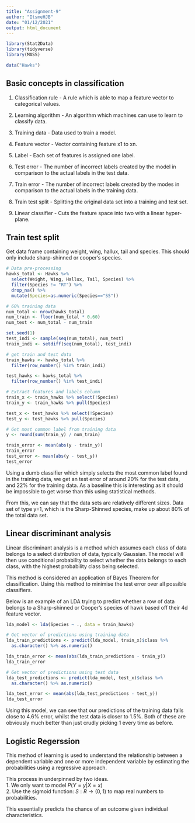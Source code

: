 ```yaml
---
title: "Assignment-9"
author: "ItsmeHJB"
date: "01/12/2021"
output: html_document
---
```


```r
library(Stat2Data)
library(tidyverse)
library(MASS)

data("Hawks")
```

## Basic concepts in classification

1. Classification rule - A rule which is able to map a feature vector to categorical values.

2. Learning algorithm - An algorithm which machines can use to learn to classify data.

3. Training data - Data used to train a model.

4. Feature vector - Vector containing feature x1 to xn.

5. Label - Each set of features is assigned one label.

6. Test error - The number of incorrect labels created by the model in comparison to the actual labels in the test data.

7. Train error - The number of incorrect labels created by the modes in comparison to the actual labels in the training data.

8. Train test split - Splitting the original data set into a training and test set.

9. Linear classifier - Cuts the feature space into two with a linear hyper-plane.

## Train test split

Get data frame containing weight, wing, hallux, tail and species. This should only include sharp-shinned or cooper's species.

```r
# Data pre-processing
hawks_total <- Hawks %>%
  select(Weight, Wing, Hallux, Tail, Species) %>% 
  filter(Species != "RT") %>% 
  drop_na() %>% 
  mutate(Species=as.numeric(Species=="SS"))

# 60% training data
num_total <- nrow(hawks_total)
num_train <- floor(num_total * 0.60)
num_test <- num_total - num_train

set.seed(1)
test_indi <- sample(seq(num_total), num_test)
train_indi <- setdiff(seq(num_total), test_indi)

# get train and test data
train_hawks <- hawks_total %>% 
  filter(row_number() %in% train_indi)

test_hawks <- hawks_total %>% 
  filter(row_number() %in% test_indi)

# Extract features and labels column
train_x <- train_hawks %>% select(!Species)
train_y <- train_hawks %>% pull(Species)

test_x <- test_hawks %>% select(!Species)
test_y <- test_hawks %>% pull(Species)

# Get most common label from training data
y <- round(sum(train_y) / num_train)

train_error <- mean(abs(y - train_y))
train_error
test_error <- mean(abs(y - test_y))
test_error
```

Using a dumb classifier which simply selects the most common label found in the training data, we get an test error of around 20% for the test data, and 22% for the training data. As a baseline this is interesting as it should be impossible to get worse than this using statistical methods.

From this, we can say that the data sets are relatively different sizes. Data set of type y=1, which is the Sharp-Shinned species, make up about 80% of the total data set.

## Linear discriminant analysis

Linear discriminant analysis is a method which assumes each class of data belongs to a select distribution of data, typically Gaussian. The model will then use conditional probability to select whether the data belongs to each class, with the highest probability class being selected.

This method is considered an application of Bayes Theorem for classification. Using this method to minimise the test error over all possible classifiers.

Below is an example of an LDA trying to predict whether a row of data belongs to a Sharp-shinned or Cooper's species of hawk based off their 4d feature vector.

```r
lda_model <- lda(Species ~ ., data = train_hawks)

# Get vector of predictions using training data
lda_train_predictions <- predict(lda_model, train_x)$class %>% 
  as.character() %>% as.numeric()

lda_train_error <- mean(abs(lda_train_predictions - train_y))
lda_train_error

# Get vector of predictions using test data
lda_test_predictions <- predict(lda_model, test_x)$class %>% 
  as.character() %>% as.numeric()

lda_test_error <- mean(abs(lda_test_predictions - test_y))
lda_test_error
```

Using this model, we can see that our predictions of the training data falls close to 4.6% error, whilst the test data is closer to 1.5%. Both of these are obviously much better than just crudly picking 1 every time as before.

## Logistic Regerssion

This method of learning is used to understand the relationship between a dependent variable and one or more independent variable by estimating the probabilities using a regressive approach.

This process in underpinned by two ideas.  
1. We only want to model $P(Y=y | X=x)$  
2. Use the sigmoid function: $S : R \rightarrow (0,1)$ to map real numbers to probabilities.

This essentially predicts the chance of an outcome given individual characteristics.

